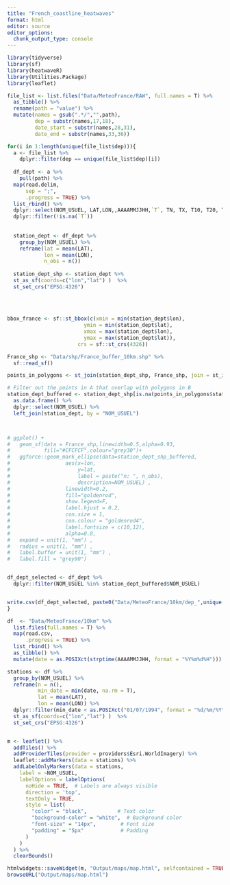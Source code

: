 ```yaml
---
title: "French_coastline_heatwaves"
format: html
editor: source
editor_options: 
  chunk_output_type: console
---
```


```r
library(tidyverse)
library(sf) 
library(heatwaveR)
library(Utilities.Package)
library(leaflet)
```

```r

file_list <- list.files("Data/MeteoFrance/RAW", full.names = T) %>% 
  as_tibble() %>% 
  rename(path = "value") %>% 
  mutate(names = gsub(".*/","",path),
         dep = substr(names,17,18),
         date_start = substr(names,28,31),
         date_end = substr(names,33,36))

```

```r

for(i in 1:length(unique(file_list$dep))){
  a <- file_list %>% 
    dplyr::filter(dep == unique(file_list$dep)[i])
  
  df_dept <- a %>% 
    pull(path) %>% 
  map(read.delim,
      sep = ";",
      .progress = TRUE) %>%
  list_rbind() %>% 
  dplyr::select(NOM_USUEL, LAT,LON,,AAAAMMJJHH,`T`, TN, TX, T10, T20, T50,T100) %>% 
  dplyr::filter(!is.na(`T`))
  
  
  station_dept <- df_dept %>% 
    group_by(NOM_USUEL) %>% 
    reframe(lat = mean(LAT),
            lon = mean(LON),
            n_obs = n())
  
  station_dept_shp <- station_dept %>% 
  st_as_sf(coords=c("lon","lat") )  %>% 
  st_set_crs("EPSG:4326")
  
  
  
  
bbox_france <- sf::st_bbox(c(xmin = min(station_dept$lon),
                         ymin = min(station_dept$lat),
                         xmax = max(station_dept$lon),
                         ymax = max(station_dept$lat)),
                       crs = sf::st_crs(4326)) 

France_shp <- "Data/shp/France_buffer_10km.shp" %>%
  sf::read_sf()

points_in_polygons <- st_join(station_dept_shp, France_shp, join = st_intersects)

# Filter out the points in A that overlap with polygons in B
station_dept_buffered <- station_dept_shp[is.na(points_in_polygons$status), ] %>% 
  as.data.frame() %>% 
  dplyr::select(NOM_USUEL) %>% 
  left_join(station_dept, by = "NOM_USUEL")



# ggplot() +
#   geom_sf(data = France_shp,linewidth=0.5,alpha=0.93,
#           fill="#CFCFCF",colour="grey30")+
#   ggforce::geom_mark_ellipse(data=station_dept_shp_buffered,
#                  aes(x=lon,
#                      y=lat,
#                      label = paste("n: ", n_obs),
#                      description=NOM_USUEL) ,
#                  linewidth=0.2,
#                  fill="goldenrod",
#                  show.legend=F,
#                  label.hjust = 0.2,
#                  con.size = 1,
#                  con.colour = "goldenrod4",
#                  label.fontsize = c(10,12),
#                  alpha=0.8,
#   expand = unit(1, "mm") , 
#   radius = unit(1, "mm") , 
#   label.buffer = unit(1, "mm") ,
#   label.fill = "grey90")


df_dept_selected <- df_dept %>% 
  dplyr::filter(NOM_USUEL %in% station_dept_buffered$NOM_USUEL)


write.csv(df_dept_selected, paste0("Data/MeteoFrance/10km/dep_",unique(file_list$dep)[i],"_",min(a$date_start),"_",max(a$date_end),".csv"), row.names = F)
}

```

```r

df  <- "Data/MeteoFrance/10km" %>% 
  list.files(full.names = T) %>%
  map(read.csv,
      .progress = TRUE) %>%
  list_rbind() %>%
  as_tibble() %>% 
  mutate(date = as.POSIXct(strptime(AAAAMMJJHH, format = "%Y%m%d%H")))

```

```r

stations <- df %>% 
  group_by(NOM_USUEL) %>% 
  reframe(n = n(),
          min_date = min(date, na.rm = T),
          lat = mean(LAT),
          lon = mean(LON)) %>% 
  dplyr::filter(min_date < as.POSIXct("01/07/1994", format = "%d/%m/%Y") & n > (30*365.25*24))%>% 
  st_as_sf(coords=c("lon","lat") )  %>% 
  st_set_crs("EPSG:4326")


m <- leaflet() %>% 
  addTiles() %>% 
  addProviderTiles(provider = providers$Esri.WorldImagery) %>% 
  leaflet::addMarkers(data = stations) %>% 
  addLabelOnlyMarkers(data = stations,
    label = ~NOM_USUEL,
    labelOptions = labelOptions(
      noHide = TRUE,  # Labels are always visible
      direction = 'top',
      textOnly = TRUE,
      style = list(
        "color" = "black",          # Text color
        "background-color" = "white",  # Background color
        "font-size" = "14px",        # Font size
        "padding" = "5px"            # Padding
      )
    )
  ) %>% 
  clearBounds()

htmlwidgets::saveWidget(m, "Output/maps/map.html", selfcontained = TRUE)
browseURL("Output/maps/map.html")

```



